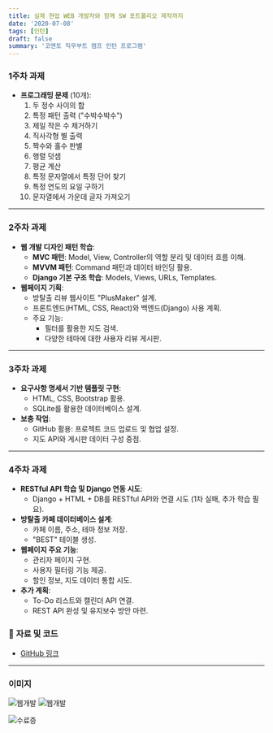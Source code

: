 ```yaml
---
title: 실제 현업 WEB 개발자와 함께 SW 포트폴리오 제작까지
date: '2020-07-08'
tags: [인턴]
draft: false
summary: '코멘토 직무부트 캠프 인턴 프로그램'
---
```


### **1주차 과제**

- **프로그래밍 문제** (10개):
  1. 두 정수 사이의 합
  2. 특정 패턴 출력 ("수박수박수")
  3. 제일 작은 수 제거하기
  4. 직사각형 별 출력
  5. 짝수와 홀수 판별
  6. 행렬 덧셈
  7. 평균 계산
  8. 특정 문자열에서 특정 단어 찾기
  9. 특정 연도의 요일 구하기
  10. 문자열에서 가운데 글자 가져오기

---

### **2주차 과제**

- **웹 개발 디자인 패턴 학습**:
  - **MVC 패턴**: Model, View, Controller의 역할 분리 및 데이터 흐름 이해.
  - **MVVM 패턴**: Command 패턴과 데이터 바인딩 활용.
  - **Django 기본 구조 학습**: Models, Views, URLs, Templates.
- **웹페이지 기획**:
  - 방탈출 리뷰 웹사이트 "PlusMaker" 설계.
  - 프론트엔드(HTML, CSS, React)와 백엔드(Django) 사용 계획.
  - 주요 기능:
    - 필터를 활용한 지도 검색.
    - 다양한 테마에 대한 사용자 리뷰 게시판.

---

### **3주차 과제**

- **요구사항 명세서 기반 템플릿 구현**:
  - HTML, CSS, Bootstrap 활용.
  - SQLite를 활용한 데이터베이스 설계.
- **보충 작업**:
  - GitHub 활용: 프로젝트 코드 업로드 및 협업 설정.
  - 지도 API와 게시판 데이터 구성 중점.

---

### **4주차 과제**

- **RESTful API 학습 및 Django 연동 시도**:
  - Django + HTML + DB를 RESTful API와 연결 시도 (1차 실패, 추가 학습 필요).
- **방탈출 카페 데이터베이스 설계**:
  - 카페 이름, 주소, 테마 정보 저장.
  - "BEST" 테이블 생성.
- **웹페이지 주요 기능**:
  - 관리자 페이지 구현.
  - 사용자 필터링 기능 제공.
  - 할인 정보, 지도 데이터 통합 시도.
- **추가 계획**:
  - To-Do 리스트와 캘린더 API 연결.
  - REST API 완성 및 유지보수 방안 마련.

### 📂 **자료 및 코드**

- [GitHub 링크](https://github.com/hyo814/escape-plus-intro)

---

### 이미지

![웹개발](/static/images/escape/image.png)
![웹개발](/static/images/escape/image2.png)

![수료증](/static/images/escape/웹개발_수료증.png)
